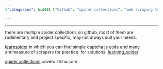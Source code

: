 ```yaml
---
{"categories": &id001 ["Github", "spider collections", "web scraping tools", "learnspider", "Zhihu.com", "resource limitations", "recommendations"], "category": "Web Scraping", "date": "2023-01-18 02:35:47", "description": "This article discusses different spider collections and web scraping tools found on Github. It points out the drawbacks of certain existing resources and suggests a particular one (learnspider) for practical use. Additionally, it introduces another collection specifically designed for Zhihu.com.", "tags": *id001, "title": "Spider, Web Scraping, Captcha Bypass"}

---
```


------

there are multiple spider collections on github, most of them are rudimentary and project specific, may not always suit your needs.

[learnspider](http://learnspider.evilrecluse.top/) in which you can find simple captcha js code and many antimeasure of scrapers for practice. for solutions: [learning_spider](https://github.com/RecluseXU/learning_spider)

[spider collections](https://github.com/srx-2000/spider_collection) covers zhihu.com


